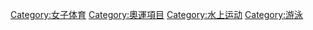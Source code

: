 {{noteTA|G1=Aquatics}}
{{Commonscat|Synchronized swimming}}

[[Category:女子体育|Category:女子体育]]
[[Category:奧運項目|Category:奧運項目]]
[[Category:水上运动|Category:水上运动]]
[[Category:游泳|Category:游泳]]